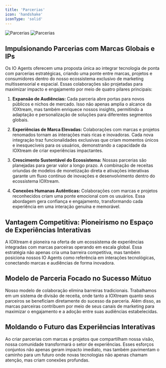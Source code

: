 ```yaml
---
title: 'Parcerias'
icon: 'handshake'
iconType: 'solid'
---
```


<img
  className="block dark:hidden"
  src="/images/utility/pt-br/partnerships_light.png"
  alt="Parcerias"
/>
<img
  className="hidden dark:block"
  src="/images/utility/pt-br/partnerships_dark.png"
  alt="Parcerias"
/>

## Impulsionando Parcerias com Marcas Globais e IPs

Os IO Agents oferecem uma proposta única ao integrar tecnologia de ponta com parcerias estratégicas, criando uma ponte entre marcas, projetos e consumidores dentro do nosso ecossistema exclusivo de marketing multissensorial e espacial. Essas colaborações são projetadas para maximizar impacto e engajamento por meio de quatro pilares principais:

1. **Expansão de Audiências:** Cada parceria abre portas para novos públicos e nichos de mercado. Isso não apenas amplia o alcance da IOXtream, mas também enriquece nossos insights, permitindo a adaptação e personalização de soluções para diferentes segmentos globais.

2. **Experiências de Marca Elevadas:** Colaborações com marcas e projetos renomados tornam as interações mais ricas e inovadoras. Cada nova integração traz funcionalidades exclusivas que criam momentos únicos e inesquecíveis para os usuários, demonstrando a capacidade da IOXtream de criar experiências impactantes.

3. **Crescimento Sustentável do Ecossistema:** Nossas parcerias são planejadas para gerar valor a longo prazo. A combinação de receitas oriundas de modelos de monetização direta e ativações interativas garante um fluxo contínuo de inovações e desenvolvimento dentro do ecossistema IOXtream.

4. **Conexões Humanas Autênticas:** Colaborações com marcas e projetos reconhecidos criam uma ponte emocional com os usuários. Essa abordagem gera confiança e engajamento, transformando cada experiência em uma interação genuína e memorável.

## Vantagem Competitiva: Pioneirismo no Espaço de Experiências Interativas

A IOXtream é pioneira na oferta de um ecossistema de experiências integradas com marcas parceiras operando em escala global. Essa estratégia não apenas cria uma barreira competitiva, mas também posiciona nossos IO Agents como referência em interações tecnológicas, conectando marcas e audiências de forma inovadora.

## Modelo de Parceria Focado no Sucesso Mútuo

Nosso modelo de colaboração elimina barreiras tradicionais. Trabalhamos em um sistema de divisão de receita, onde tanto a IOXtream quanto seus parceiros se beneficiam diretamente do sucesso da parceria. Além disso, as marcas parceiras contribuem por meio de seus canais de marketing para maximizar o engajamento e a adoção entre suas audiências estabelecidas.

## Moldando o Futuro das Experiências Interativas

Ao criar parcerias com marcas e projetos que compartilham nossa visão, nossa comunidade transformará o setor de experiências. Esses esforços conjuntos não apenas geram impacto imediato, mas também pavimentam o caminho para um futuro onde novas tecnologias não apenas chamam atenção, mas criam conexões profundas.

